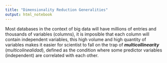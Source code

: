 ```yaml
---
title: "Dimensionality Reduction Generalities"
output: html_notebook
---
```


Most databases in the context of big data will have millions of entries and thousands of variables (columns), it is imposible that each column will contain independent variables, this high volume and high quantity of variables makes it easier for scientist to fall on the trap of ***multicollinearity*** (*multicolinealidad*), defined as the condition where some predictor variables (independent) are correlated with each other.


